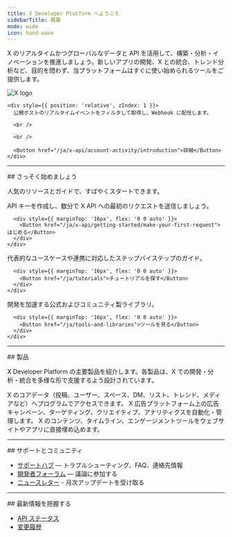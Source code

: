 ```yaml
---
title: X Developer Platform へようこそ
sidebarTitle: 概要
mode: wide
icon: hand-wave
---
```



X のリアルタイムかつグローバルなデータと API を活用して、構築・分析・イノベーションを推進しましょう。新しいアプリの開発、X との統合、トレンド分析など、目的を問わず、当プラットフォームはすぐに使い始められるツールをご提供します。

<Card title="Filtered Stream Webhooks: Now Available" icon="bolt" iconType="solid">
  <div
    style={{
position: 'relative',
minHeight: '90px'
}}
  >
    <div
      style={{
position: 'absolute',
top: '25%',
left: '85%',
transform: 'translate(-50%, -50%)',
opacity: 0.10,
zIndex: 0,
width: '40%',
maxWidth: '320px',
pointerEvents: 'none',
filter: 'grayscale(1)'
}}
    >
      <img src="/logo/logo.svg" alt="X logo" style={{ width: '100%' }} />
    </div>

    <div style={{ position: 'relative', zIndex: 1 }}>
      公開ポストのリアルタイムイベントをフィルタして取得し、Webhook に配信します。

      <br />

      <br />

      <Button href="/ja/x-api/account-activity/introduction">詳細</Button>
    </div>
  </div>
</Card>

---

<div id="jump-right-in">
  ## さっそく始めましょう
</div>

人気のリソースとガイドで、すばやくスタートできます。

<div className="grid md:grid-cols-3 gap-6 my-8">
  <Card title="Quickstart" icon="rocket" iconType="solid" href="/ja/x-api/getting-started/make-your-first-request">
    <div style={{ minHeight: '120px', display: 'flex', flexDirection: 'column' }}>
      <div style={{ flex: '1 1 auto' }}>
        API キーを作成し、数分で X API への最初のリクエストを送信しましょう。
      </div>

      <div style={{ marginTop: '16px', flex: '0 0 auto' }}>
        <Button href="/ja/x-api/getting-started/make-your-first-request">はじめる</Button>
      </div>
    </div>
  </Card>

  <Card title="Tutorials" icon="book" iconType="solid" href="/ja/tutorials">
    <div style={{ minHeight: '120px', display: 'flex', flexDirection: 'column' }}>
      <div style={{ flex: '1 1 auto' }}>
        代表的なユースケースや連携に対応したステップバイステップのガイド。
      </div>

      <div style={{ marginTop: '16px', flex: '0 0 auto' }}>
        <Button href="/ja/tutorials">チュートリアルを探す</Button>
      </div>
    </div>
  </Card>

  <Card title="Tools & SDKs" icon="toolbox" iconType="solid" href="/ja/tools-and-libraries">
    <div style={{ minHeight: '120px', display: 'flex', flexDirection: 'column' }}>
      <div style={{ flex: '1 1 auto' }}>
        開発を加速する公式およびコミュニティ製ライブラリ。
      </div>

      <div style={{ marginTop: '16px', flex: '0 0 auto' }}>
        <Button href="/ja/tools-and-libraries">ツールを見る</Button>
      </div>
    </div>
  </Card>
</div>

---

<div id="products">
  ## 製品
</div>

X Developer Platform の主要製品を紹介します。各製品は、X での開発・分析・統合を多様な形で支援するよう設計されています。

<CardGroup cols={3}>
  <Card title="X API" icon="square-x-twitter" iconType="solid" href="/ja/x-api/introduction">
    X のコアデータ（投稿、ユーザー、スペース、DM、リスト、トレンド、メディアなど）へプログラムでアクセスできます。
  </Card>

  <Card title="X Ads API" icon="rectangle-ad" iconType="solid" href="/ja/x-ads-api/introduction">
    X 広告プラットフォーム上の広告キャンペーン、ターゲティング、クリエイティブ、アナリティクスを自動化・管理します。
  </Card>

  <Card title="X for Websites" icon="laptop-code" iconType="solid" href="https://developer.x.com/en/docs/twitter-for-websites.html">
    X のコンテンツ、タイムライン、エンゲージメントツールをウェブサイトやアプリに直接埋め込めます。
  </Card>
</CardGroup>

---

<div id="support-community">
  ## サポートとコミュニティ
</div>

- [サポートハブ](https://developer.x.com/en/support) — トラブルシューティング、FAQ、連絡先情報
- [開発者フォーラム](https://devcommunity.x.com) — 議論に参加する
- [ニュースレター](https://docs.x.com/ja/resources/newsletter) - 月次アップデートを受け取る

---

<div id="stay-informed">
  ## 最新情報を把握する
</div>

- [API ステータス](https://docs.x.com/ja/status)
- [変更履歴](https://docs.x.com/ja/changelog)